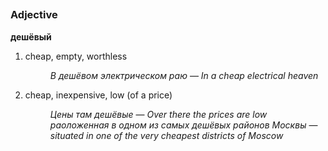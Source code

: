 =={{ru}}==
===Adjective===
'''дешёвый'''
#cheap, empty, worthless
#:''В дешёвом электрическом раю'' &mdash; ''In a cheap electrical heaven''
#cheap, inexpensive, low (of a price)
#:''Цены там дешёвые'' &mdash; ''Over there the prices are low''
#:''раоложенная в одном из самых дешёвых районов Москвы'' &mdash; ''situated in one of the very cheapest districts of Moscow''